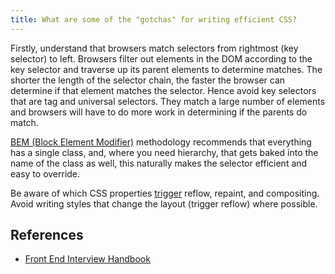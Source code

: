 ```yaml
---
title: What are some of the "gotchas" for writing efficient CSS?
---
```


Firstly, understand that browsers match selectors from rightmost (key selector) to left. Browsers filter out elements in the DOM according to the key selector and traverse up its parent elements to determine matches. The shorter the length of the selector chain, the faster the browser can determine if that element matches the selector. Hence avoid key selectors that are tag and universal selectors. They match a large number of elements and browsers will have to do more work in determining if the parents do match.

[BEM (Block Element Modifier)](https://bem.info/) methodology recommends that everything has a single class, and, where you need hierarchy, that gets baked into the name of the class as well, this naturally makes the selector efficient and easy to override.

Be aware of which CSS properties [trigger](https://csstriggers.com/) reflow, repaint, and compositing. Avoid writing styles that change the layout (trigger reflow) where possible.

## References

- [Front End Interview Handbook](https://www.frontendinterviewhandbook.com/css-questions)
